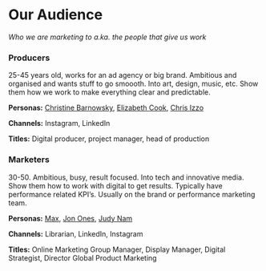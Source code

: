 
<Meta title="Design System/Our Brand/Audience" />

# Our Audience

_Who we are marketing to a.ka. the people that give us work_

### Producers

25-45 years old, works for an ad agency or big brand. Ambitious and organised and wants stuff to go smoooth. Into art, design, music, etc. Show them how we work to make everything clear and predictable.

**Personas:** [Christine Barnowsky](https://www.linkedin.com/in/christinebarnowsky/), [Elizabeth Cook](https://www.linkedin.com/in/elizabethcooksf/), [Chris Izzo](https://www.linkedin.com/in/christopher-izzo/)

**Channels:** Instagram, LinkedIn

**Titles:** Digital producer, project manager, head of production

### Marketers

30-50. Ambitious, busy, result focused. Into tech and innovative media. Show them how to work with digital to get results. Typically have performance related KPI’s. Usually on the brand or performance marketing team.

**Personas:** [Max](https://www.linkedin.com/in/maxxkleiner/), [Jon Ones](https://www.linkedin.com/in/jonones/), [Judy Nam](https://www.linkedin.com/in/judynam/)

**Channels:** Librarian, LinkedIn, Instagram

**Titles:** Online Marketing Group Manager, Display Manager, Digital Strategist, Director Global Product Marketing
